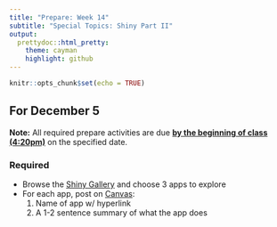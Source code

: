 ```yaml
---
title: "Prepare: Week 14"
subtitle: "Special Topics: Shiny Part II"
output: 
  prettydoc::html_pretty:
    theme: cayman
    highlight: github
---
```


```r
knitr::opts_chunk$set(echo = TRUE)
```


## For December 5

**Note:** All required prepare activities are due **<u>by the beginning of class (4:20pm)</u>** on the specified date.

### Required

- Browse the [Shiny Gallery](https://shiny.rstudio.com/gallery/) and choose 3 apps to explore
- For each app, post on [Canvas](https://canvas.apu.edu/courses/42480/discussion_topics/499514):
    1. Name of app w/ hyperlink
    2. A 1-2 sentence summary of what the app does





